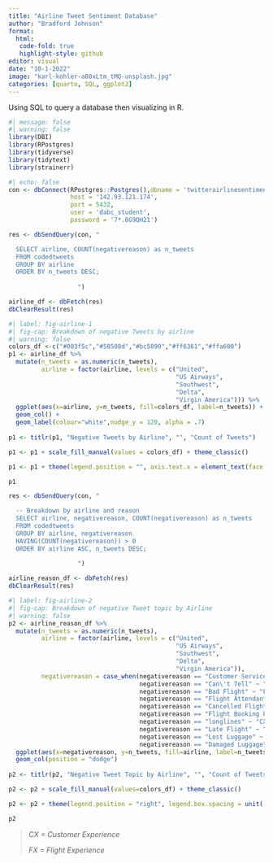 ```yaml
---
title: "Airline Tweet Sentiment Database"
author: "Bradford Johnson"
format:
  html:
   code-fold: true
   highlight-style: github
editor: visual
date: "10-1-2022"
image: "karl-kohler-a80xLtm_tMQ-unsplash.jpg"
categories: [quarto, SQL, ggplot2]
---
```


Using SQL to query a database then visualizing in R.

```r
#| message: false
#| warning: false
library(DBI)
library(RPostgres)
library(tidyverse)
library(tidytext)
library(strainerr)
```

```r
#| echo: false
con <- dbConnect(RPostgres::Postgres(),dbname = 'twitterairlinesentiment', 
                 host = '142.93.121.174', 
                 port = 5432, 
                 user = 'dabc_student',
                 password = '7*.8G9QH21')
```

```r
res <- dbSendQuery(con, "

  SELECT airline, COUNT(negativereason) as n_tweets
  FROM codedtweets
  GROUP BY airline
  ORDER BY n_tweets DESC;
                   
                   ")

airline_df <- dbFetch(res)
dbClearResult(res)
```

```r
#| label: fig-airline-1
#| fig-cap: Breakdown of negative Tweets by airline
#| warning: false
colors_df <-c("#003f5c","#58508d","#bc5090","#ff6361","#ffa600")
p1 <- airline_df %>%
  mutate(n_tweets = as.numeric(n_tweets), 
         airline = factor(airline, levels = c("United",
                                              "US Airways",
                                              "Southwest",
                                              "Delta",
                                              "Virgin America"))) %>%
  ggplot(aes(x=airline, y=n_tweets, fill=colors_df, label=n_tweets)) +
  geom_col() +
  geom_label(colour="white",nudge_y = 120, alpha = .7)
  
p1 <- titlr(p1, "Negative Tweets by Airline", "", "Count of Tweets")

p1 <- p1 + scale_fill_manual(values = colors_df) + theme_classic()

p1 <- p1 + theme(legend.position = "", axis.text.x = element_text(face = "bold"))

p1
```

```r
res <- dbSendQuery(con, "

  -- Breakdown by airline and reason
  SELECT airline, negativereason, COUNT(negativereason) as n_tweets
  FROM codedtweets
  GROUP BY airline, negativereason
  HAVING(COUNT(negativereason)) > 0
  ORDER BY airline ASC, n_tweets DESC;
                   
                   ")

airline_reason_df <- dbFetch(res)
dbClearResult(res)
```

```r
#| label: fig-airline-2
#| fig-cap: Breakdown of negative Tweet topic by Airline
#| warning: false
p2 <- airline_reason_df %>%
  mutate(n_tweets = as.numeric(n_tweets), 
         airline = factor(airline, levels = c("United",
                                              "US Airways",
                                              "Southwest",
                                              "Delta",
                                              "Virgin America")),
         negativereason = case_when(negativereason == "Customer Service Issue" ~ "CX",
                                    negativereason == "Can\'t Tell" ~ "Unknown",
                                    negativereason == "Bad Flight" ~ "FX",
                                    negativereason == "Flight Attendant Complaints" ~ "FX",
                                    negativereason == "Cancelled Flight" ~ "FX", 
                                    negativereason == "Flight Booking Problems" ~ "CX",
                                    negativereason == "longlines" ~ "CX",
                                    negativereason == "Late Flight" ~ "FX",
                                    negativereason == "Lost Luggage" ~ "Luggage Issue",
                                    negativereason == "Damaged Luggage" ~ "Luggage Issue")) %>%
  ggplot(aes(x=negativereason, y=n_tweets, fill=airline, label=n_tweets)) +
  geom_col(position = "dodge") 
  
p2 <- titlr(p2, "Negative Tweet Topic by Airline", "", "Count of Tweets")

p2 <- p2 + scale_fill_manual(values=colors_df) + theme_classic()

p2 <- p2 + theme(legend.position = "right", legend.box.spacing = unit(.4,"cm") ,legend.title = element_blank(),legend.key.size = unit(.4,"cm"), axis.text.x = element_text(angle = 0, vjust = .4, face = "bold"))

p2 
```

> *CX = Customer Experience*
>
> *FX = Flight Experience*
